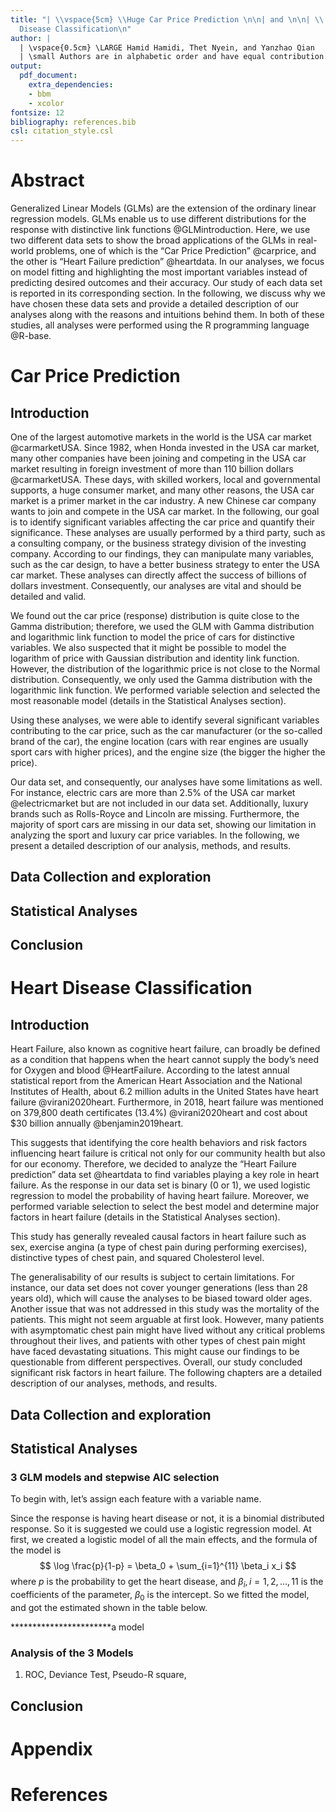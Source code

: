 ```yaml
---
title: "| \\vspace{5cm} \\Huge Car Price Prediction \n\n| and \n\n| \\ \\Huge Heart
  Disease Classification\n"
author: |
  | \vspace{0.5cm} \LARGE Hamid Hamidi, Thet Nyein, and Yanzhao Qian
  | \small Authors are in alphabetic order and have equal contribution.
output:
  pdf_document:
    extra_dependencies:
    - bbm
    - xcolor
fontsize: 12
bibliography: references.bib
csl: citation_style.csl
---
```

\pagebreak


\newpage
\tableofcontents


\pagebreak

# Abstract

Generalized Linear Models (GLMs) are the extension of the ordinary linear regression models. GLMs enable us to use different distributions for the response with distinctive link functions @GLMintroduction. Here, we use two different data sets to show the broad applications of the GLMs in real-world problems, one of which is the "Car Price Prediction" @carprice, and the other is "Heart Failure prediction" @heartdata. In our analyses, we focus on model fitting and highlighting the most important variables instead of predicting desired outcomes and their accuracy. Our study of each data set is reported in its corresponding section. In the following, we discuss why we have chosen these data sets and provide a detailed description of our analyses along with the reasons and intuitions behind them. In both of these studies, all analyses were performed using the R programming language @R-base.

\pagebreak



# Car Price Prediction

## Introduction

One of the largest automotive markets in the world is the USA car market @carmarketUSA. Since 1982, when Honda invested in the USA car market, many other companies have been joining and competing in the USA car market resulting in foreign investment of more than 110 billion dollars @carmarketUSA. These days, with skilled workers, local and governmental supports, a huge consumer market, and many other reasons, the USA car market is a primer market in the car industry. A new Chinese car company wants to join and compete in the USA car market. In the following, our goal is to identify significant variables affecting the car price and quantify their significance. These analyses are usually performed by a third party, such as a consulting company, or the business strategy division of the investing company. According to our findings, they can manipulate many variables, such as the car design, to have a better business strategy to enter the USA car market. These analyses can directly affect the success of billions of dollars investment. Consequently, our analyses are vital and should be detailed and valid.

We found out the car price (response) distribution is quite close to the Gamma distribution; therefore, we used the GLM with Gamma distribution and logarithmic link function to model the price of cars for distinctive variables. We also suspected that it might be possible to model the logarithm of price with Gaussian distribution and identity link function. However, the distribution of the logarithmic price is not close to the Normal distribution. Consequently, we only used the Gamma distribution with the logarithmic link function. We performed variable selection and selected the most reasonable model (details in the Statistical Analyses section). 

Using these analyses, we were able to identify several significant variables contributing to the car price, such as the car manufacturer (or the so-called brand of the car), the engine location (cars with rear engines are usually sport cars with higher prices), and the engine size (the bigger the higher the price).

Our data set, and consequently, our analyses have some limitations as well. For instance, electric cars are more than 2.5% of the USA car market @electricmarket but are not included in our data set. Additionally, luxury brands such as Rolls-Royce and Lincoln are missing. Furthermore, the majority of sport cars are missing in our data set, showing our limitation in analyzing the sport and luxury car price variables. In the following, we present a detailed description of our analysis, methods, and results. 




## Data Collection and exploration

## Statistical Analyses

## Conclusion

\pagebreak

# Heart Disease Classification

## Introduction

Heart Failure, also known as cognitive heart failure, can broadly be defined as a condition that happens when the heart cannot supply the body's need for Oxygen and blood @HeartFailure. According to the latest annual statistical report from the American Heart Association and the National Institutes of Health, about 6.2 million adults in the United States have heart failure @virani2020heart. Furthermore, in 2018, heart failure was mentioned on 379,800 death certificates (13.4%) @virani2020heart and cost about $30 billion annually @benjamin2019heart. 

This suggests that identifying the core health behaviors and risk factors influencing heart failure is critical not only for our community health but also for our economy. Therefore, we decided to analyze the "Heart Failure prediction" data set @heartdata to find variables playing a key role in heart failure. As the response in our data set is binary (0 or 1), we used logistic regression to model the probability of having heart failure. Moreover, we performed variable selection to select the best model and determine major factors in heart failure (details in the Statistical Analyses section).

This study has generally revealed causal factors in heart failure such as sex, exercise angina (a type of chest pain during performing exercises), distinctive types of chest pain, and squared Cholesterol level. 

The generalisability of our results is subject to certain limitations. For instance, our data set does not cover younger generations (less than 28 years old), which will cause the analyses to be biased toward older ages. Another issue that was not addressed in this study was the mortality of the patients. This might not seem arguable at first look. However, many patients with asymptomatic chest pain might have lived without any critical problems throughout their lives, and patients with other types of chest pain might have faced devastating situations. This might cause our findings to be questionable from different perspectives. Overall, our study concluded significant risk factors in heart failure. The following chapters are a detailed description of our analyses, methods, and results.

## Data Collection and exploration

## Statistical Analyses

### 3 GLM models and stepwise AIC selection

To begin with, let's assign each feature with a variable name.




\begin{tabular}{ |p{2.3cm}|p{3cm}|p{9cm}|p{0.7cm}|  }
 \hline
 \multicolumn{4}{|c|}{Data Dictionary} \\
 \hline
 Variable Name & Definition & Explanation & Vari- able name\\
 \hline
    Age   &   age of the patient    &   years   &   $x_1$   \\ 
   Sex   &   sex of the patient   &   M: Male, F: Female   &   $x_2$   \\ 
   ChestPainType   &   chest pain type   &   TA: Typical Angina, ATA: Atypical Angina, NAP: Non-Anginal Pain, ASY: Asymptomatic   &   $x_3$   \\ 
   RestingBP   &   resting blood pressure    &   mm Hg   &   $x_4$   \\ 
   Cholesterol   &   serum cholesterol   &   1: if FastingBS > 120 mg/dl, 0: otherwise   &   $x_5$   \\ 
   FastingBS   &   fasting blood sugar   &   Normal: Normal, ST: having ST-T wave abnormality (T wave inversions and/or ST elevation or depression of > 0.05 mV), LVH: showing probable or definite left ventricular hypertrophy by Estes' criteria   &   $x_6$   \\ 
   RestingECG   &   resting electrocardiogram results   &   Numeric value between 60 and 202   &   $x_7$   \\ 
   MaxHR   &   maximum heart rate achieved   &   Y: Yes, N: No   &   $x_8$   \\ 
   ExerciseAngina   &    exercise-induced angina    &   Numeric value measured in depression   &   $x_9$   \\ 
   Oldpeak   &   oldpeak = ST    &   Numeric value measured in depression   &   $x_{10}$   \\ 
   ST\_Slope   &   the slope of the peak exercise ST segment    &   Up: upsloping, Flat: flat, Down: downsloping   &   $x_{11}$   \\ 
   HeartDisease   &   output class   &   1: heart disease, 0: Normal   &   $y$   \\ 

 \hline
 \end{tabular}
 
 Since the response is having heart disease or not, it is a binomial distributed response. So it is suggested we could use a logistic regression model.
 At first, we created a logistic model of all the main effects, and the formula of the model is
$$
\log \frac{p}{1-p} = \beta_0 + \sum_{i=1}^{11} \beta_i x_i
$$
where $p$ is the probability to get the heart disease, and $\beta_i, i = 1,2, \dots, 11$ is the coefficients of the parameter, $\beta_0$ is the intercept. 
So we fitted the model, and got the estimated shown in the table below.

***********************a model


 
### Analysis of the 3 Models

1. ROC, Deviance Test, Pseudo-R square, 

## Conclusion


# Appendix

# References